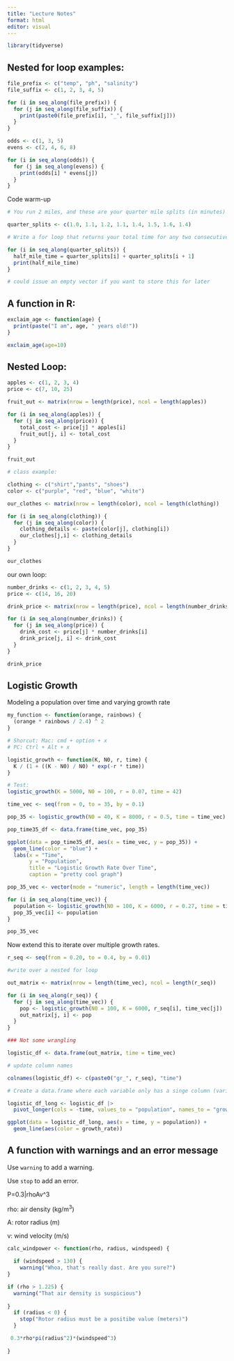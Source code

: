 ```yaml
---
title: "Lecture Notes"
format: html
editor: visual
---
```


```r
library(tidyverse)
```

## Nested for loop examples:

```r
file_prefix <- c("temp", "ph", "salinity")
file_suffix <- c(1, 2, 3, 4, 5)

for (i in seq_along(file_prefix)) {
  for (j in seq_along(file_suffix)) {
    print(paste0(file_prefix[i], "_", file_suffix[j]))
  }
}
```

```r
odds <- c(1, 3, 5)
evens <- c(2, 4, 6, 8)

for (i in seq_along(odds)) {
  for (j in seq_along(evens)) {
    print(odds[i] * evens[j])
  }
}
```

Code warm-up

```r
# You run 2 miles, and these are your quarter mile splits (in minutes)

quarter_splits <- c(1.0, 1.1, 1.2, 1.1, 1.4, 1.5, 1.6, 1.4)

# Write a for loop that returns your total time for any two consecutive quarter miles

for (i in seq_along(quarter_splits)) {
  half_mile_time = quarter_splits[i] + quarter_splits[i + 1]
  print(half_mile_time)
}

# could issue an empty vector if you want to store this for later
```

## A function in R:

```r
exclaim_age <- function(age) {
  print(paste("I am", age, " years old!"))
}

exclaim_age(age=10)
```

## Nested Loop:

```r
apples <- c(1, 2, 3, 4)
price <- c(7, 10, 25)

fruit_out <- matrix(nrow = length(price), ncol = length(apples))

for (i in seq_along(apples)) {
  for (j in seq_along(price)) {
    total_cost <- price[j] * apples[i]
    fruit_out[j, i] <- total_cost
  }
}

fruit_out

# class example:

clothing <- c("shirt","pants", "shoes")
color <- c("purple", "red", "blue", "white")

our_clothes <- matrix(nrow = length(color), ncol = length(clothing))

for (i in seq_along(clothing)) {
  for (j in seq_along(color)) {
    clothing_details <- paste(color[j], clothing[i])
    our_clothes[j,i] <- clothing_details
  }
}

our_clothes
```

our own loop:

```r
number_drinks <- c(1, 2, 3, 4, 5)
price <- c(14, 16, 20)

drink_price <- matrix(nrow = length(price), ncol = length(number_drinks))

for (i in seq_along(number_drinks)) {
  for (j in seq_along(price)) {
    drink_cost <- price[j] * number_drinks[i]
    drink_price[j, i] <- drink_cost
  }
}

drink_price
```

## Logistic Growth 

Modeling a population over time and varying growth rate

```r
my_function <- function(orange, rainbows) {
  (orange * rainbows / 2.4) ^ 2
}

# Shorcut: Mac: cmd + option + x
# PC: Ctrl + Alt + x  
```

```r
logistic_growth <- function(K, N0, r, time) {
  K / (1 + ((K - N0) / N0) * exp(-r * time))
}

# Test:
logistic_growth(K = 5000, N0 = 100, r = 0.07, time = 42)
```

```r
time_vec <- seq(from = 0, to = 35, by = 0.1)

pop_35 <- logistic_growth(N0 = 40, K = 8000, r = 0.5, time = time_vec)

pop_time35_df <- data.frame(time_vec, pop_35)

ggplot(data = pop_time35_df, aes(x = time_vec, y = pop_35)) +
  geom_line(color = "blue") +
  labs(x = "Time", 
       y = "Population", 
       title = "Logistic Growth Rate Over Time", 
       caption = "pretty cool graph")
```

```r
pop_35_vec <- vector(mode = "numeric", length = length(time_vec))

for (i in seq_along(time_vec)) {
  population <- logistic_growth(N0 = 100, K = 6000, r = 0.27, time = time_vec[i])
  pop_35_vec[i] <- population
}

pop_35_vec
```

Now extend this to iterate over multiple growth rates.

```r
r_seq <- seq(from = 0.20, to = 0.4, by = 0.01)

#write over a nested for loop
```

```r
out_matrix <- matrix(nrow = length(time_vec), ncol = length(r_seq))

for (i in seq_along(r_seq)) {
  for (j in seq_along(time_vec)) {
    pop <- logistic_growth(N0 = 100, K = 6000, r_seq[i], time_vec[j])
    out_matrix[j, i] <- pop
  }
}

### Not some wrangling

logistic_df <- data.frame(out_matrix, time = time_vec)

# update column names

colnames(logistic_df) <- c(paste0("gr_", r_seq), "time")

# Create a data.frame where each variable only has a singe column (variables = population, time, growth rate)

logistic_df_long <- logistic_df |> 
  pivot_longer(cols = -time, values_to = "population", names_to = "growth_rate")

ggplot(data = logistic_df_long, aes(x = time, y = population)) +
  geom_line(aes(color = growth_rate))
```

## A function with warnings and an error message

Use `warning` to add a warning.

Use `stop` to add an error.

P=0.3\|rhoAv\^3

rho: air density (kg/m^3^)

A: rotor radius (m)

v: wind velocity (m/s)

```r
calc_windpower <- function(rho, radius, windspeed) {

  if (windspeed > 130) {
    warning("Whoa, that's really dast. Are you sure?")
}

if (rho > 1.225) {
  warning("That air density is suspicious")
  
}
  if (radius < 0) {
    stop("Rotor radius must be a positibe value (meters)")
  }

 0.3*rho*pi(radius^2)*(windspeed^3)
 
}
```

